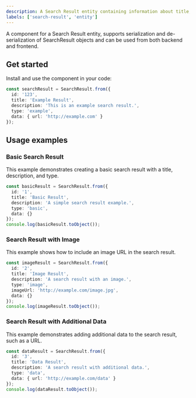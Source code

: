 ```yaml
---
description: A Search Result entity containing information about title, description, URL, image, and content type.
labels: ['search-result', 'entity']
---
```


A component for a Search Result entity, supports serialization and de-serialization of SearchResult objects and can be used from
both backend and frontend.

## Get started

Install and use the component in your code:

```ts
const searchResult = SearchResult.from({
  id: '123',
  title: 'Example Result',
  description: 'This is an example search result.',
  type: 'example',
  data: { url: 'http://example.com' }
});
```

## Usage examples

### Basic Search Result

This example demonstrates creating a basic search result with a title, description, and type.

```ts
const basicResult = SearchResult.from({
  id: '1',
  title: 'Basic Result',
  description: 'A simple search result example.',
  type: 'basic',
  data: {}
});
console.log(basicResult.toObject());
```

### Search Result with Image

This example shows how to include an image URL in the search result.

```ts
const imageResult = SearchResult.from({
  id: '2',
  title: 'Image Result',
  description: 'A search result with an image.',
  type: 'image',
  imageUrl: 'http://example.com/image.jpg',
  data: {}
});
console.log(imageResult.toObject());
```

### Search Result with Additional Data

This example demonstrates adding additional data to the search result, such as a URL.

```ts
const dataResult = SearchResult.from({
  id: '3',
  title: 'Data Result',
  description: 'A search result with additional data.',
  type: 'data',
  data: { url: 'http://example.com/data' }
});
console.log(dataResult.toObject());
